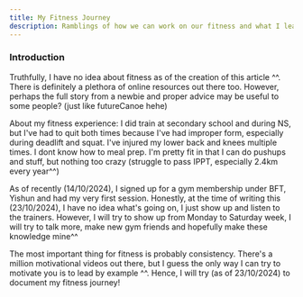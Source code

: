 ```yaml
---
title: My Fitness Journey
description: Ramblings of how we can work on our fitness and what I learn along the way
---
```



### Introduction

Truthfully, I have no idea about fitness as of the creation of this article ^^. There is definitely a plethora of online resources out there too. However, perhaps the full story from a newbie and proper advice may be useful to some people? (just like futureCanoe hehe)

About my fitness experience: I did train at secondary school and during NS, but I've had to quit both times because I've had improper form, especially during deadlift and squat. I've injured my lower back and knees multiple times. I dont know how to meal prep. I'm pretty fit in that I can do pushups and stuff, but nothing too crazy (struggle to pass IPPT, especially 2.4km every year^^)

As of recently (14/10/2024), I signed up for a gym membership under BFT, Yishun and had my very first session. Honestly, at the time of writing this (23/10/2024), I have no idea what's going on, I just show up and listen to the trainers. However, I will try to show up from Monday to Saturday week, I will try to talk more, make new gym friends and hopefully make these knowledge mine^^

The most important thing for fitness is probably consistency. There's a million motivational videos out there, but I guess the only way I can try to motivate you is to lead by example ^^. Hence, I will try (as of 23/10/2024) to document my fitness journey!
